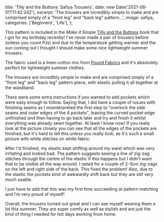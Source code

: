 
  title: 'Tilly and the Buttons: Safiya Trousers',
  date: new Date('2021-06-01T11:42:24Z'),
  excerpt:
    'The trousers are incredibly simple to make and are comprised simply of a "front leg" and "back leg" pattern...',
  image: safiya,
  categories: ['Beginners', 'Life'],
};

This pattern is included in the _Make it Simple_ [Tilly and the Buttons](https://www.instagram.com/tillybuttons) book that I got for my birthday recently! I've never made a pair of trousers before (unless you count PJs) and due to the temperature getting warmer and the sun coming out I thought I should make some nice lightweight summer trousers.

The fabric used is a linen-cotton mix from [Pound Fabrics](https://poundfabrics.co.uk/) and it's absolutely perfect for lightweight summer clothes.

The trousers are incredibly simple to make and are comprised simply of a "front leg" and "back leg" pattern piece, with elastic pulling it all together at the waistband.

There were some extra instructions if you wanted to add pockets which were easy enough to follow. Saying that, I did have a couple of issues with finishing seams as I misinterpreted the first step to "overlock the side seams and outer edges of the 4 pockets", leaving the curved pocket edge unfinished and then having to go back later and try and finish it whilst everything was already sewn together. At least I know now! If you really look at the picture closely you can see that all the edges of the pockets are finished, but it's hard to tell this unless you really look, as it's such a small picture with white stitches on white fabric.

After I'd finished, my elastic kept shifting around my waist which was very irritating and looked bad. The pattern suggests sewing a line of zig-zag stitches through the centre of the elastic if this happens but I didn't want that to be visible all the way around. I opted for a couple of 2-3cm zig-zags on the left and right side of the back. This fixed the problem! Also, due to the elastic the pockets kind of awkwardly shift back but they are still very much usable.

I just have to add that this was my first time succeeding at pattern matching and I'm very proud of myself!

Overall, the trousers turned out great and I can see myself wearing them a lot this summer. They are super comfy as well as stylish and are just the kind of thing I needed for hot days working from home.

